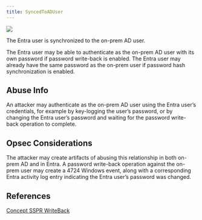 ---
title: SyncedToADUser
---

<img src="/assets/enterprise-AND-community-edition-pill-tag.svg"/> 


The Entra user is synchronized to the on-prem AD user.

The Entra user may be able to authenticate as the on-prem AD user with its own password if password write-back is enabled. The Entra user may already have the same password as the on-prem user if password hash synchronization is enabled.

Abuse Info
----------

An attacker may authenticate as the on-prem AD user using the Entra user’s credentials, for example by key-logging the user’s password, or by changing the Entra user’s password and waiting for the password write-back operation to complete.

Opsec Considerations
--------------------

The attacker may create artifacts of abusing this relationship in both on-prem AD and in Entra. A password write-back operation against the on-prem user may create a 4724 Windows event, along with a corresponding Entra activity log entry indicating the Entra user’s password was changed.

References
----------

[Concept SSPR WriteBack](https://learn.microsoft.com/en-us/entra/identity/authentication/concept-sspr-writeback)

